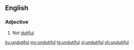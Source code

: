 ==English==

===Adjective===
{{en-adj}}

# Not [[dutiful]].

[[ku:undutiful]]
[[my:undutiful]]
[[te:undutiful]]
[[vi:undutiful]]
[[zh:undutiful]]